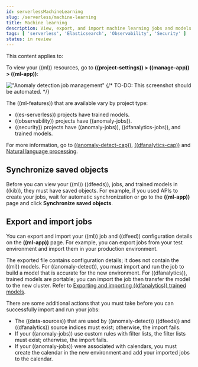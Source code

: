 ```yaml
---
id: serverlessMachineLearning
slug: /serverless/machine-learning
title: Machine learning
description: View, export, and import machine learning jobs and models.
tags: [ 'serverless', 'Elasticsearch', 'Observability', 'Security' ]
status: in review
---
```



<InReview />

This content applies to:  <DocBadge template="elasticsearch" slug="/serverless/elasticsearch/what-is-elasticsearch-serverless" /> <DocBadge template="observability" slug="/serverless/observability/what-is-observability-serverless" /> <DocBadge template="security" slug="/serverless/security/what-is-security-serverless" />

To view your ((ml)) resources, go to **((project-settings)) > ((manage-app)) > ((ml-app))**:

!["Anomaly detection job management"](images/ml-security-management.png)
{/* TO-DO: This screenshot should be automated. */}

The ((ml-features)) that are available vary by project type:

- ((es-serverless)) projects have trained models.
- ((observability)) projects have ((anomaly-jobs)).
- ((security)) projects have ((anomaly-jobs)), ((dfanalytics-jobs)), and trained models.

For more information, go to [((anomaly-detect-cap))](((ml-docs))/ml-ad-overview.html), [((dfanalytics-cap))](((ml-docs))ml-dfanalytics.html) and [Natural language processing](((ml-docs))/ml-nlp.html).

## Synchronize saved objects

Before you can view your ((ml)) ((dfeeds)), jobs, and trained models in ((kib)), they must have saved objects.
For example, if you used APIs to create your jobs, wait for automatic synchronization or go to the **((ml-app))** page and click **Synchronize saved objects**.

## Export and import jobs

You can export and import your ((ml)) job and ((dfeed)) configuration details on the **((ml-app))** page.
For example, you can export jobs from your test environment and import them in your production environment.

The exported file contains configuration details; it does not contain the ((ml)) models.
For ((anomaly-detect)), you must import and run the job to build a model that is accurate for the new environment.
For ((dfanalytics)), trained models are portable; you can import the job then transfer the model to the new cluster.
Refer to [Exporting and importing ((dfanalytics)) trained models](((ml-docs))/ml-trained-models.html#export-import).

There are some additional actions that you must take before you can successfully import and run your jobs:

- The ((data-sources)) that are used by ((anomaly-detect)) ((dfeeds)) and ((dfanalytics)) source indices must exist; otherwise, the import fails.
- If your ((anomaly-jobs)) use custom rules with filter lists, the filter lists must exist; otherwise, the import fails.
- If your ((anomaly-jobs)) were associated with calendars, you must create the calendar in the new environment and add your imported jobs to the calendar.